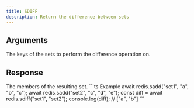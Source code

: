 ```yaml
---
title: SDIFF
description: Return the difference between sets
---
```


## Arguments

<ParamField body="keys" type="...string[]" required>
  The keys of the sets to perform the difference operation on.
</ParamField>


## Response

<ResponseField type="TValue[]" required>
  The members of the resulting set.
</ResponseField>

<RequestExample>
```ts Example 
await redis.sadd("set1", "a", "b", "c"); 
await redis.sadd("set2", "c", "d", "e"); 
const diff =  await redis.sdiff("set1", "set2");
console.log(diff); // ["a", "b"]
```

</RequestExample>
